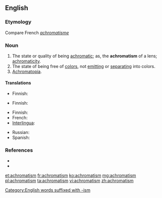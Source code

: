 ==English==

===Etymology===
Compare French ''[[achromatisme]]''

===Noun===
{{en-noun|-}}

# The state or quality of being [[achromatic]]; as, the '''achromatism''' of a lens; [[achromaticity]].
# The state of being free of [[color]]s, not [[emit]]ting or [[separate|separating]] into colors.
# [[achromatopia|Achromatopia]].

====Translations====
{{trans-top|state or quality of being achromatic}}
* Finnish: {{t|fi|akromaattisuus}}
{{trans-mid}}
{{trans-bottom}}

{{trans-top|state of being free of color}}
* Finnish: {{t+|fi|värittömyys}}
{{trans-mid}}
{{trans-bottom}}

{{trans-top|achromatopia}}
* Finnish: {{t+|fi|värisokeus}}
* French: {{t+|fr|achromatisme}}
* [[Interlingua]]: {{t|ia|achromatismo}}
{{trans-mid}}
* Russian: {{t+|ru|ахромати́зм|m|tr=axromatízm}}
* Spanish: {{t|es|acromatismo}}
{{trans-bottom}}

===References===
* {{R:Webster 1913}}
* {{R:Dorland 1977}}

[[Category:English words suffixed with -ism]]

[[et:achromatism]]
[[fr:achromatism]]
[[ko:achromatism]]
[[mg:achromatism]]
[[pl:achromatism]]
[[ta:achromatism]]
[[vi:achromatism]]
[[zh:achromatism]]